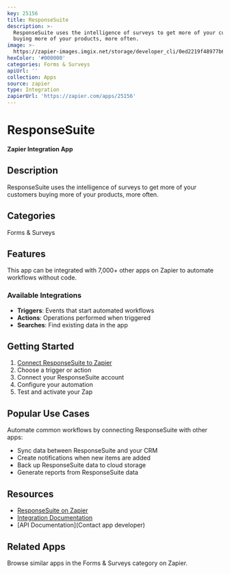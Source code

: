 ```yaml
---
key: 25156
title: ResponseSuite
description: >-
  ResponseSuite uses the intelligence of surveys to get more of your customers
  buying more of your products, more often.
image: >-
  https://zapier-images.imgix.net/storage/developer_cli/0ed2219f48977b6bf20281a8f623267d.png?auto=format%2Ccompress&ixlib=python-3.0.0&q=50
hexColor: '#000000'
categories: Forms & Surveys
apiUrl: ''
collection: Apps
source: zapier
type: Integration
zapierUrl: 'https://zapier.com/apps/25156'
---
```

# ResponseSuite

**Zapier Integration App**

## Description

ResponseSuite uses the intelligence of surveys to get more of your customers buying more of your products, more often.

## Categories

Forms & Surveys

## Features

This app can be integrated with 7,000+ other apps on Zapier to automate workflows without code.

### Available Integrations

- **Triggers**: Events that start automated workflows
- **Actions**: Operations performed when triggered
- **Searches**: Find existing data in the app

## Getting Started

1. [Connect ResponseSuite to Zapier](https://zapier.com/apps/25156)
2. Choose a trigger or action
3. Connect your ResponseSuite account
4. Configure your automation
5. Test and activate your Zap

## Popular Use Cases

Automate common workflows by connecting ResponseSuite with other apps:

- Sync data between ResponseSuite and your CRM
- Create notifications when new items are added
- Back up ResponseSuite data to cloud storage
- Generate reports from ResponseSuite data

## Resources

- [ResponseSuite on Zapier](https://zapier.com/apps/25156)
- [Integration Documentation](https://zapier.com/apps/25156/integrations)
- [API Documentation](Contact app developer)

## Related Apps

Browse similar apps in the Forms & Surveys category on Zapier.
